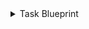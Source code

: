 <details>

<summary>Task Blueprint</summary>

```json showLineNumbers
{
  "identifier": "octopusTask",
  "title": "Octopus Task",
  "icon": "Octopus",
  "description": "A task in Octopus Deploy",
  "schema": {
    "properties": {
      "name": {
        "type": "string",
        "title": "Name",
        "description": "The name of the task"
      },
      "description": {
        "type": "string",
        "title": "Description",
        "description": "The description of the task"
      },
      "state": {
        "type": "string",
        "title": "State",
        "description": "The current state of the task"
      },
      "isCompleted": {
        "type": "boolean",
        "title": "Is Completed",
        "description": "Indicates if the task is completed"
      },
      "completedTime": {
        "type": "string",
        "title": "Completed Time",
        "format": "date-time",
        "description": "The time when the task was completed"
      },
      "hasWarningsOrErrors": {
        "type": "boolean",
        "title": "Has Warnings or Errors",
        "description": "Indicates if the task encountered warnings or errors"
      },
      "finishedSuccessfully": {
        "type": "boolean",
        "title": "Finished Successfully",
        "description": "Indicates if the task finished successfully"
      },
      "duration": {
        "type": "string",
        "title": "Duration",
        "description": "The duration of the task"
      },
      "queueTime": {
        "type": "string",
        "title": "Queue Time",
        "format": "date-time",
        "description": "The time when the task was queued"
      },
      "startTime": {
        "type": "string",
        "title": "Start Time",
        "format": "date-time",
        "description": "The time when the task started"
      },
      "projectId": {
        "type": "string",
        "title": "Project ID",
        "description": "The ID of the related project"
      },
      "spaceId": {
        "type": "string",
        "title": "Space ID",
        "description": "The ID of the related space"
      }
    }
  },
  "calculationProperties": {},
  "relations": {}
}
```

</details>
